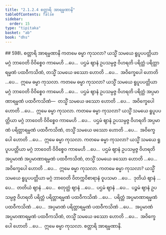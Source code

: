 ```yaml
---
title: "2.1.2.4 စတ္တာရိ အာရမ္မဏာနိ"
tableOfContents: false
sidebar:
  order: 15
type: "tipitaka"
basket: "ab"
book: "dhs"
---
```



<DynamicBreadcrumb />

<Paragraph type="center" book="dhs">
## 598\. စတ္တာရိ အာရမ္မဏာနိ
</Paragraph>

<Division number="181" book="dhs">

<Paragraph number="599" book="dhs">
ကတမေ ဓမ္မာ ကုသလာ? ယသ္မိံ သမယေ ရူပူပပတ္တိယာ မဂ္ဂံ ဘာဝေတိ ဝိဝိစ္စေဝ ကာမေဟိ …ပေ…  ပဌမံ ဈာနံ ဥပသမ္ပဇ္ဇ ဝိဟရတိ ပရိတ္တံ ပရိတ္တာရမ္မဏံ ပထဝီကသိဏံ, တသ္မိံ သမယေ ဖဿော ဟောတိ …ပေ…  အဝိက္ခေပေါ ဟောတိ …ပေ…  ဣမေ ဓမ္မာ ကုသလာ.
</Paragraph>

</Division>
<Division number="182" book="dhs">

<Paragraph number="600" book="dhs">
ကတမေ ဓမ္မာ ကုသလာ? ယသ္မိံ သမယေ ရူပူပပတ္တိယာ မဂ္ဂံ ဘာဝေတိ ဝိဝိစ္စေဝ ကာမေဟိ …ပေ…  ပဌမံ ဈာနံ ဥပသမ္ပဇ္ဇ ဝိဟရတိ ပရိတ္တံ အပ္ပမာဏာရမ္မဏံ ပထဝီကသိဏံ—  တသ္မိံ သမယေ ဖဿော ဟောတိ …ပေ…  အဝိက္ခေပေါ ဟောတိ …ပေ…  ဣမေ ဓမ္မာ ကုသလာ.
</Paragraph>

</Division>
<Division number="183" book="dhs">

<Paragraph number="601" book="dhs">
ကတမေ ဓမ္မာ ကုသလာ? ယသ္မိံ သမယေ ရူပူပပတ္တိယာ မဂ္ဂံ ဘာဝေတိ ဝိဝိစ္စေဝ ကာမေဟိ …ပေ…  ပဌမံ ဈာနံ ဥပသမ္ပဇ္ဇ ဝိဟရတိ အပ္ပမာဏံ ပရိတ္တာရမ္မဏံ ပထဝီကသိဏံ, တသ္မိံ သမယေ ဖဿော ဟောတိ …ပေ…  အဝိက္ခေပေါ ဟောတိ …ပေ…  ဣမေ ဓမ္မာ ကုသလာ.
</Paragraph>

</Division>
<Division number="184" book="dhs">

<Paragraph number="602" book="dhs">
ကတမေ ဓမ္မာ ကုသလာ? ယသ္မိံ သမယေ ရူပူပပတ္တိယာ မဂ္ဂံ ဘာဝေတိ ဝိဝိစ္စေဝ ကာမေဟိ …ပေ…  ပဌမံ ဈာနံ ဥပသမ္ပဇ္ဇ ဝိဟရတိ အပ္ပမာဏံ အပ္ပမာဏာရမ္မဏံ ပထဝီကသိဏံ, တသ္မိံ သမယေ ဖဿော ဟောတိ …ပေ…  အဝိက္ခေပေါ ဟောတိ …ပေ…  ဣမေ ဓမ္မာ ကုသလာ.
</Paragraph>

</Division>
<Division number="185" book="dhs">

<Paragraph number="603" book="dhs">
ကတမေ ဓမ္မာ ကုသလာ? ယသ္မိံ သမယေ ရူပူပပတ္တိယာ မဂ္ဂံ ဘာဝေတိ ဝိတက္ကဝိစာရာနံ ဝူပသမာ …ပေ…  ဒုတိယံ ဈာနံ …ပေ…  တတိယံ ဈာနံ …ပေ…  စတုတ္ထံ ဈာနံ …ပေ…  ပဌမံ ဈာနံ …ပေ…  ပဉ္စမံ ဈာနံ ဥပသမ္ပဇ္ဇ ဝိဟရတိ ပရိတ္တံ ပရိတ္တာရမ္မဏံ ပထဝီကသိဏံ …ပေ…  ပရိတ္တံ အပ္ပမာဏာရမ္မဏံ ပထဝီကသိဏံ …ပေ…  အပ္ပမာဏံ ပရိတ္တာရမ္မဏံ ပထဝီကသိဏံ …ပေ…  အပ္ပမာဏံ အပ္ပမာဏာရမ္မဏံ ပထဝီကသိဏံ, တသ္မိံ သမယေ ဖဿော ဟောတိ …ပေ…  အဝိက္ခေပေါ ဟောတိ …ပေ…  ဣမေ ဓမ္မာ ကုသလာ.

</Paragraph>
</Division>

<Paragraph number="604" type="center" book="dhs">
စတ္တာရိ အာရမ္မဏာနိ.
</Paragraph>